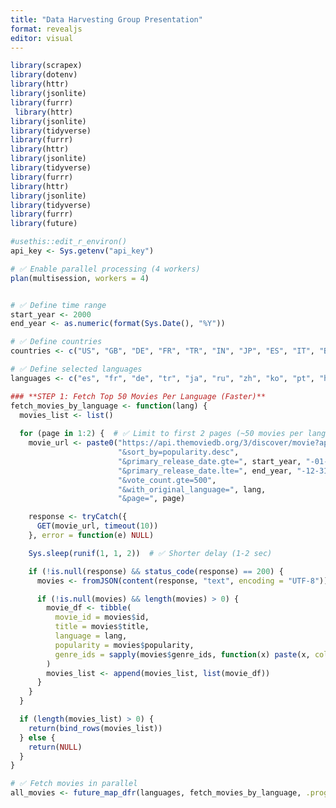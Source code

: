 ```yaml
---
title: "Data Harvesting Group Presentation"
format: revealjs
editor: visual
---
```


```r
library(scrapex)
library(dotenv)
library(httr)
library(jsonlite)
library(furrr)
 library(httr)
library(jsonlite)
library(tidyverse)
library(furrr)
library(httr)
library(jsonlite)
library(tidyverse)
library(furrr)
library(httr)
library(jsonlite)
library(tidyverse)
library(furrr)
library(future)

```

```r

#usethis::edit_r_environ()
api_key <- Sys.getenv("api_key")


```

```r
# ✅ Enable parallel processing (4 workers)
plan(multisession, workers = 4)


# ✅ Define time range
start_year <- 2000  
end_year <- as.numeric(format(Sys.Date(), "%Y"))

# ✅ Define countries
countries <- c("US", "GB", "DE", "FR", "TR", "IN", "JP", "ES", "IT", "BR")

# ✅ Define selected languages
languages <- c("es", "fr", "de", "tr", "ja", "ru", "zh", "ko", "pt", "hi", "it")

### **STEP 1: Fetch Top 50 Movies Per Language (Faster)**
fetch_movies_by_language <- function(lang) {
  movies_list <- list()
  
  for (page in 1:2) {  # ✅ Limit to first 2 pages (~50 movies per language)
    movie_url <- paste0("https://api.themoviedb.org/3/discover/movie?api_key=", api_key,
                        "&sort_by=popularity.desc",
                        "&primary_release_date.gte=", start_year, "-01-01",
                        "&primary_release_date.lte=", end_year, "-12-31",
                        "&vote_count.gte=500",
                        "&with_original_language=", lang,
                        "&page=", page)

    response <- tryCatch({
      GET(movie_url, timeout(10))
    }, error = function(e) NULL)

    Sys.sleep(runif(1, 1, 2))  # ✅ Shorter delay (1-2 sec)

    if (!is.null(response) && status_code(response) == 200) {
      movies <- fromJSON(content(response, "text", encoding = "UTF-8"))$results

      if (!is.null(movies) && length(movies) > 0) {
        movie_df <- tibble(
          movie_id = movies$id,
          title = movies$title,
          language = lang,  
          popularity = movies$popularity,
          genre_ids = sapply(movies$genre_ids, function(x) paste(x, collapse = ",")) # ✅ Store genre codes
        )
        movies_list <- append(movies_list, list(movie_df))
      }
    }
  }

  if (length(movies_list) > 0) {
    return(bind_rows(movies_list))
  } else {
    return(NULL)
  }
}

# ✅ Fetch movies in parallel
all_movies <- future_map_dfr(languages, fetch_movies_by_language, .progress = TRUE)

```
